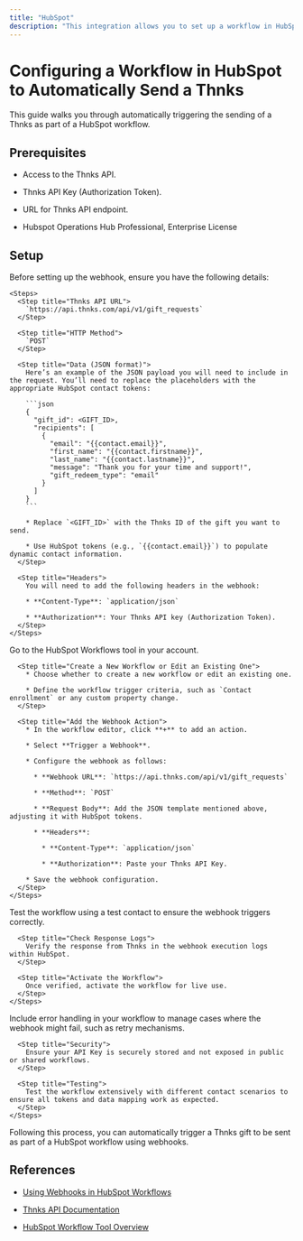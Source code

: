 ```yaml
---
title: "HubSpot"
description: "This integration allows you to set up a workflow in HubSpot that automatically triggers sending a Thnks through an action. By leveraging the Thnks API, it enables personalized appreciation messages to be sent to contacts based on workflow criteria, using dynamic data from HubSpot."
---
```


# Configuring a Workflow in HubSpot to Automatically Send a Thnks

This guide walks you through automatically triggering the sending of a Thnks as part of a HubSpot workflow.

## Prerequisites

* Access to the Thnks API.

* Thnks API Key (Authorization Token).

* URL for Thnks API endpoint.

* Hubspot Operations Hub Professional, Enterprise License

## Setup

<Steps>
  <Step title="Prepare Webhook Data">
    Before setting up the webhook, ensure you have the following details:

    <Steps>
      <Step title="Thnks API URL">
        `https://api.thnks.com/api/v1/gift_requests`
      </Step>

      <Step title="HTTP Method">
        `POST`
      </Step>

      <Step title="Data (JSON format)">
        Here’s an example of the JSON payload you will need to include in the request. You’ll need to replace the placeholders with the appropriate HubSpot contact tokens:

        ```json
        {  
          "gift_id": <GIFT_ID>,  
          "recipients": [  
            {  
              "email": "{{contact.email}}",  
              "first_name": "{{contact.firstname}}",  
              "last_name": "{{contact.lastname}}",  
              "message": "Thank you for your time and support!",  
              "gift_redeem_type": "email"  
            }  
          ]  
        }  
        ```

        * Replace `<GIFT_ID>` with the Thnks ID of the gift you want to send.

        * Use HubSpot tokens (e.g., `{{contact.email}}`) to populate dynamic contact information.
      </Step>

      <Step title="Headers">
        You will need to add the following headers in the webhook:

        * **Content-Type**: `application/json`

        * **Authorization**: Your Thnks API key (Authorization Token).
      </Step>
    </Steps>
  </Step>

  <Step title="Create a Workflow in HubSpot">
    <Steps>
      <Step title="Log into HubSpot and navigate to Workflows">
        Go to the HubSpot Workflows tool in your account.
      </Step>

      <Step title="Create a New Workflow or Edit an Existing One">
        * Choose whether to create a new workflow or edit an existing one.

        * Define the workflow trigger criteria, such as `Contact enrollment` or any custom property change.
      </Step>

      <Step title="Add the Webhook Action">
        * In the workflow editor, click **+** to add an action.

        * Select **Trigger a Webhook**.

        * Configure the webhook as follows:

          * **Webhook URL**: `https://api.thnks.com/api/v1/gift_requests`

          * **Method**: `POST`

          * **Request Body**: Add the JSON template mentioned above, adjusting it with HubSpot tokens.

          * **Headers**:

            * **Content-Type**: `application/json`

            * **Authorization**: Paste your Thnks API Key.

        * Save the webhook configuration.
      </Step>
    </Steps>
  </Step>

  <Step title="Test and Activate the Workflow">
    <Steps>
      <Step title="Run a Test">
        Test the workflow using a test contact to ensure the webhook triggers correctly.
      </Step>

      <Step title="Check Response Logs">
        Verify the response from Thnks in the webhook execution logs within HubSpot.
      </Step>

      <Step title="Activate the Workflow">
        Once verified, activate the workflow for live use.
      </Step>
    </Steps>
  </Step>

  <Step title="Best Practices">
    <Steps>
      <Step title="Error Handling">
        Include error handling in your workflow to manage cases where the webhook might fail, such as retry mechanisms.
      </Step>

      <Step title="Security">
        Ensure your API Key is securely stored and not exposed in public or shared workflows.
      </Step>

      <Step title="Testing">
        Test the workflow extensively with different contact scenarios to ensure all tokens and data mapping work as expected.
      </Step>
    </Steps>
  </Step>
</Steps>

Following this process, you can automatically trigger a Thnks gift to be sent as part of a HubSpot workflow using webhooks.

## References

* [Using Webhooks in HubSpot Workflows](https://knowledge.hubspot.com/workflows/how-do-i-use-webhooks-with-hubspot-workflows)

* [Thnks API Documentation](/api-reference/endpoint/create_gift_request)

* [HubSpot Workflow Tool Overview](https://knowledge.hubspot.com/workflows/create-workflows)